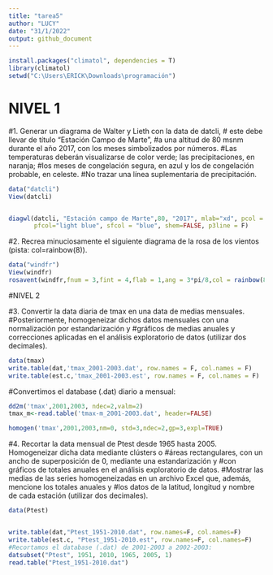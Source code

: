 ```yaml
---
title: "tarea5"
author: "LUCY"
date: "31/1/2022"
output: github_document
---
```


```r
install.packages("climatol", dependencies = T)
library(climatol)
setwd("C:\Users\ERICK\Downloads\programación")

```

# NIVEL 1


#1. Generar un diagrama de Walter y Lieth con la data de datcli,
# este debe llevar de título “Estación Campo  de Marte”, 
#a una altitud de 80 msnm durante el año 2017, con los meses simbolizados por números. 
#Las  temperaturas deberán visualizarse de color verde; las precipitaciones, en naranja; 
#los meses de congelación  segura, en azul y los de congelación probable, en celeste. 
#No trazar una línea suplementaria de  precipitación. 

```r
data("datcli")
View(datcli)


diagwl(datcli, "Estación campo de Marte",80, "2017", mlab="xd", pcol = "orange", tcol = "green",
       pfcol="light blue", sfcol = "blue", shem=FALSE, p3line = F)
```

#2. Recrea minuciosamente el siguiente diagrama de la rosa de los vientos (pista: col=rainbow(8)). 




```r
data("windfr")
View(windfr)
rosavent(windfr,fnum = 3,fint = 4,flab = 1,ang = 3*pi/8,col = rainbow(8),uni = "km/s")

```

#NIVEL 2

#3. Convertir la data diaria de tmax en una data de medias mensuales. 
#Posteriormente, homogeneizar dichos  datos mensuales con una normalización por estandarización y 
#gráficos de medias anuales y correcciones  aplicadas en el análisis exploratorio de datos (utilizar dos decimales). 




```r
data(tmax)
write.table(dat,'tmax_2001-2003.dat', row.names = F, col.names = F)
write.table(est.c,'tmax_2001-2003.est', row.names = F, col.names = F)

```


#Convertimos el database (.dat) diario a mensual:




```r
dd2m('tmax',2001,2003, ndec=2,valm=2)
tmax_m<-read.table('tmax-m_2001-2003.dat', header=FALSE)

homogen('tmax',2001,2003,nm=0, std=3,ndec=2,gp=3,expl=TRUE)

```

#4. Recortar la data mensual de Ptest desde 1965 hasta 2005. Homogeneizar dicha data mediante clústers  o 
#áreas rectangulares, con un ancho de superposición de 0, mediante una estandarización y 
#con gráficos  de totales anuales en el análisis exploratorio de datos. 
#Mostrar las medias de las series homogeneizadas  en un archivo Excel que, además, mencione los totales anuales y 
#los datos de la latitud, longitud y nombre  de cada estación (utilizar dos decimales).


```r
data(Ptest)


write.table(dat,"Ptest_1951-2010.dat", row.names=F, col.names=F)
write.table(est.c, "Ptest_1951-2010.est", row.names=F, col.names=F)
#Recortamos el database (.dat) de 2001-2003 a 2002-2003:
datsubset("Ptest", 1951, 2010, 1965, 2005, 1)
read.table("Ptest_1951-2010.dat")

```



